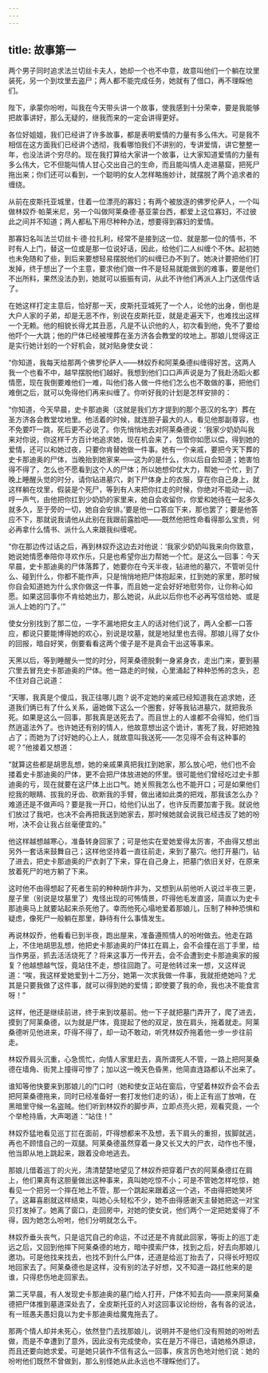 ```yaml
---
---
---
```

title: 故事第一
---

两个男子同时追求法兰切丝卡夫人，她却一个也不中意，故意叫他们一个躺在坟里装死，另一个到坟里去盗尸；两人都不能完成任务，她就有了借口，再不理睬他们。



陛下，承蒙你吩咐，叫我在今天带头讲一个故事，使我感到十分荣幸，要是我能够把故事讲好，那么无疑的，继我而来的一定会讲得更好。

各位好姐姐，我们已经讲了许多故事，都是表明爱情的力量有多么伟大。可是我不相信在这方面我们已经讲个透彻，我看哪怕我们不讲别的，专讲爱情，讲它整整一年，也没法讲个穷尽的。现在我打算给大家讲一个故事，让大家知道爱情的力量有多么伟大，它不但能叫情人甘心交出自己的生命，而且能叫情人走进墓窟，把死尸拖出来；你们还可以看到，一个聪明的女人怎样略施妙计，就摆脱了两个追求者的缠绕。





从前在皮斯托亚城里，住着一位漂亮的寡妇；有两个被放逐的佛罗伦萨人，一个叫做林奴乔·帕莱米尼，另一个叫做阿莱桑德·基亚蒙台西，都爱上这位寡妇，不过彼此之间并不知道；两人都私下用尽种种办法，想要得到寡妇的爱情。

那寡妇名叫法兰切丝卡·德·拉扎利，经常不是接到这一位、就是那一位的情书，不时有人上门，替这一位或是那一位说好话，因此，给他们二人纠缠个不休。起初她也未免随和了些，到后来要想轻易摆脱他们的纠缠已办不到了。她决计要把他们打发掉，终于想出了一个主意，要求他们做一件不是轻易就能做到的难事，要是他们不出所料，果然没法办到，她就可以振振有词，从此不许他们再派人上门送信传话了。

在她这样打定主意后，恰好那一天，皮斯托亚城死了一个人，论他的出身，倒也是大户人家的子弟，却是无恶不作，别说在皮斯托亚，就是走遍天下，也难找出这样一个无赖。他的相貌长得尤其丑恶，凡是不认识他的人，初次看到他，免不了要给他吓个一大跳；他的尸体已经被埋葬在圣方济各会教堂的坟地上。那娘儿觉得这正是实行她计划的一个好机会，就对贴身使女说：

“你知道，我每天给那两个佛罗伦萨人——林奴乔和阿莱桑德纠缠得好苦。这两人我一个也看不中，越早摆脱他们越好。我想到他们口口声声说是为了我赴汤蹈火都情愿，现在我倒要难他们一难，叫他们各人做一件他们怎么也不敢做的事，把他们难倒之后，就可以免得他们再来纠缠了。你听好我的计划是怎样安排的：

“你知道，今天早晨，史卡那迪奥（这就是我们方才提到的那个恶汉的名字）葬在圣方济各会教堂坟地里。他活着的时候，就连胆子最大的人，看见他那副尊容，也不免要吓一跳，死后更不必说了。你先悄悄地去对阿莱桑德说：‘我家少奶奶叫我来对你说，你这样千方百计地追求她，现在机会来了，包管你如愿以偿，得到她的爱情，还可以和她过夜，只要你肯替她做一件事。她有一个亲戚，要把今天下葬的史卡那迪奥的尸体，当晚抬到她家来——这为的是什么，你以后自会知道；她害怕得不得了，怎么也不愿看到这个人的尸体；所以她想仰仗大力，帮她一个忙，到了晚上睡醒头觉的时分，请你钻进墓穴，剥下尸体身上的衣服，穿在你自己身上，就这样躺在坟里，假装是个死尸，等到有人来把你扛走的时候，你绝对不能动一动、哼一声气，由他把你扛到少奶奶的家里来，她自会收留你，你爱和她待在一起多久就多久，至于旁的一切，她自会安排。’要是他一口答应下来，那也罢了；要是他答应不下，那就说我请他从此别在我跟前露脸吧——既然他把性命看得那么宝贵，何必再拿什么情书、派什么人来跟我纠缠呢。

“你在那边传过话之后，再到林奴乔这边去对他说：‘我家少奶奶叫我来向你致意，她说她情愿奉陪你寻欢作乐，只是也希望你出力帮她一个忙。是这么一回事：今天早晨，史卡那迪奥的尸体落葬了，她要你在今天半夜，钻进他的墓穴，不管听见什么、碰到什么，你都不能作声，只是悄悄地把尸体抱起来，扛到她的家里，那时候你自会知道她为什么求你做这一件事，而且她一定会好好地慰劳你，让你称心如愿。如果这回事你不肯给她出力，那么她说，从此以后你也不必再写信给她、或是派人上她的门了。’”

使女分别找到了那二位，一字不漏地把女主人的话对他们说了，两人全都一口答应，都说只要能博得她的欢心，别说是坟墓，就是地狱里也去得。那娘儿得了女仆的回报，暗自好笑，倒要看看这两个傻子是不是真会干出这等事来。

天黑以后，等到睡醒头一觉的时分，阿莱桑德脱剩一身紧身衣，走出门来，要到墓穴里去冒充史卡那迪奥的尸体。他一路走的时候，心里涌起了种种恐怖的念头，忍不住对自己说道：

“天哪，我真是个傻瓜，我正往哪儿跑？说不定她的亲戚已经知道我在追求她，还道我们俩已有了什么关系，逼她做下这么一个圈套，好等我钻进墓穴，就把我杀死。如果是这么一回事，那我真是送死去了。而且世上的人谁都不会得知，他们当然逍遥法外了。也许她还有别的情人，他故意想出这个诡计，害死了我，好把她独占了；而她为了讨好她的心上人，就故意叫我送死——怎见得不会有这种事的呢？”他接着又想道：

“就算这些都是胡思乱想，她的亲戚果真把我扛到她家，那么放心吧，他们也不会搂着史卡那迪奥的尸体，更不会把尸体放进她的怀里。很可能他们曾经吃过史卡那迪奥的亏，现在就要在这尸体上出口气。她关照我怎么也不能开口；可是如果他们挖我的眼睛、拔我的牙齿、砍断我的手臂，做出诸如此类的把戏，那我该怎么办？难道还是不做声吗？要是我一开口，给他们认出了，也许反而要加害于我。就说他们放过了我吧，也决不会再把我送到她家去，那时候她就会说我已经违反了她的吩咐，决不会让我占丝毫便宜的。”

他这样越想越寒心，准备转身回家了；可是他实在爱她爱得太厉害，不由得又想出另外一套话来鼓舞自己；这样他坚持着一直往前走，来到了墓穴。他打开墓门，钻了进去，把史卡那迪奥的尸衣剥了下来，穿在自己身上，把墓门依旧关好，在原来放着死尸的地方躺了下来。

这时他不由得想起了死者生前的种种胡作非为，又想到从前他听人说过半夜三更，屋子里（别说是坟墓里了）鬼怪出现的可怖情景，吓得他毛发直竖，简直以为史卡那迪奥马上就要站起来杀死他了。幸而他死心塌地爱着那娘儿，压制了种种恐惧和疑虑，像死尸一般躺在那里，静待有什么事情发生。

再说林奴乔，他看看已到半夜，跑出屋来，准备遵照情人的吩咐做去。他走在路上，不住地胡思乱想，他把史卡那迪奥的尸体扛在肩上，会不会撞在巡丁手里，给当作男巫，抓去活活烧死了？将来这事万一传开去，会不会遭到史卡那迪奥家的报复？他越想越气馁，竟站住不走，想往回跑了。可是他转过来一想，又这样说道：“唉，我这样爱她爱到十二万分，她第一次求我做一件事，我就拒绝她吗？尤其是只要我做了这件事，就可以得到她的爱情；即使要了我的命，我也决不能食言呀！”

这样，他还是继续前进，终于来到坟墓前。他一下子就把墓门弄开了，爬了进去，摸到了阿莱桑德，以为就是尸体，竟提起了他的双足，放在肩头，拖着就走。阿莱桑德听见他进来，吓得不得了，却一动不敢动，听凭林奴乔拖着他一步一步往前走。

林奴乔肩头沉重，心急慌忙，向情人家里赶去，真所谓死人不管，一路上把阿莱桑德在墙角、街凳上撞得可惨了；加以这一晚天色昏黑，他简直连路都认不出来了。

谁知等他快要来到那娘儿的门口时（她和使女正站在窗后，守望着林奴乔会不会去把阿莱桑德拖来，同时已经准备好一套打发他们走的话），街上正有巡丁放哨，在黑暗里守候一名盗贼。他们听到林奴乔的脚步声，立即点亮火把，观看究竟，一个个举枪持盾，大声喝道：“站住！”

林奴乔猛地看见巡丁拦在面前，吓得想都来不及想，丢下肩头的重担，拔脚就逃，再也不顾惜自己的一双腿。阿莱桑德虽然穿着一身又长又大的尸衣，动作也不慢，他当即从地上跳起来，跟着没命地逃去。

那娘儿借着巡丁的火光，清清楚楚地望见了林奴乔把穿着尸衣的阿莱桑德扛在肩上，他们果真有这胆量做出这种事来，真叫她吃惊不小；可是不管她怎样吃惊，她看见一个把另一个摔在地上不管，那一个跳起来跟着这一个逃，不由得把她笑坏了。这幕喜剧就这样结束，叫她心头轻松不少，她不由得感谢天主替她把这一对宝贝打发掉了。她离了窗口，走回房中，对她的使女说，他们两个一定把她爱得了不得，因为她怎么吩咐，他们分明就怎么干。

林奴乔垂头丧气，只是诅咒自己的命运，不过还是不肯就此回家，等街上的巡丁走远之后，又回到他摔下阿莱桑德的地方，暗中摸索尸体，找到之后，好去向那娘儿邀功。可是他找来找去，也找不到什么尸体，还道是给巡丁抬去了，只得长吁短叹地回家去了。阿莱桑德也是这样，没有别的法子好想，又不知道一路扛他来的是谁，只得悲伤地走回家去。

第二天早晨，有人发现史卡那迪奥的墓门给人打开，尸体不知去向——原来阿莱桑德把尸体推到墓道深处去了，全皮斯托亚的人对这回事议论纷纷，各有各的说法，有一班愚夫愚妇竟以为史卡那迪奥给魔鬼拖去了。

那两个情人却并未死心，依然登门去找那娘儿，说明并不是他们没有照她的吩咐去做，而是不幸遭到了意外，因此没有完成使命，实在是万不得已，请她格外原谅，而且还要向她求爱。可是她只装作不信有这么一回事，疾言厉色地对他们说：她的吩咐他们既然不曾做到，那么别怪她从此永远也不理睬他们了。